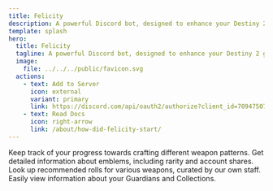 ```yaml
---
title: Felicity
description: A powerful Discord bot, designed to enhance your Destiny 2 gaming experience.
template: splash
hero:
  title: Felicity
  tagline: A powerful Discord bot, designed to enhance your Destiny 2 gaming experience.
  image:
    file: ../../../public/favicon.svg
  actions:
    - text: Add to Server
      icon: external
      variant: primary
      link: https://discord.com/api/oauth2/authorize?client_id=709475072158728283&permissions=1505281630423&scope=bot%20applications.commands
    - text: Read Docs
      icon: right-arrow
      link: /about/how-did-felicity-start/
---
```


<CardGrid>
  <Card title="Weapon Patterns" icon="rocket">
    Keep track of your progress towards crafting different weapon patterns.
  </Card>
  <Card title="Emblem Information" icon="magnifier">
    Get detailed information about emblems, including rarity and account shares.
  </Card>
  <Card title="Roll Finder" icon="star">
    Look up recommended rolls for various weapons, curated by our own staff.
  </Card>
  <Card title="Guardians & Collections" icon="open-book">
    Easily view information about your Guardians and Collections.
  </Card>
</CardGrid>

<Footer />